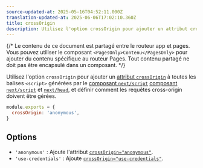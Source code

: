 ```yaml
---
source-updated-at: 2025-05-16T04:52:11.000Z
translation-updated-at: 2025-06-06T17:02:10.360Z
title: crossOrigin
description: Utilisez l'option crossOrigin pour ajouter un attribut crossOrigin aux balises script générées par next/script.
---
```


{/* Le contenu de ce document est partagé entre le routeur app et pages. Vous pouvez utiliser le composant `<PagesOnly>Contenu</PagesOnly>` pour ajouter du contenu spécifique au routeur Pages. Tout contenu partagé ne doit pas être encapsulé dans un composant. */}

Utilisez l'option `crossOrigin` pour ajouter un [attribut `crossOrigin`](https://developer.mozilla.org/en-US/docs/Web/HTML/Attributes/crossorigin) à toutes les balises `<script>` générées par le <AppOnly>[composant `next/script`](/docs/app/building-your-application/optimizing/scripts)</AppOnly> <PagesOnly>[composant `next/script`](/docs/pages/building-your-application/optimizing/scripts) et [`next/head`](/docs/pages/api-reference/components/head)</PagesOnly>, et définir comment les requêtes cross-origin doivent être gérées.

```js filename="next.config.js"
module.exports = {
  crossOrigin: 'anonymous',
}
```

## Options

- `'anonymous'` : Ajoute l'attribut [`crossOrigin="anonymous"`](https://developer.mozilla.org/en-US/docs/Web/HTML/Attributes/crossorigin#anonymous).
- `'use-credentials'` : Ajoute [`crossOrigin="use-credentials"`](https://developer.mozilla.org/en-US/docs/Web/HTML/Attributes/crossorigin#use-credentials).